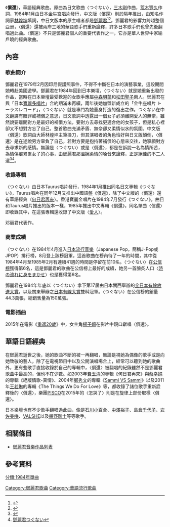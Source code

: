 {{Infobox Single 
| Name           = 償還<br />つぐない
| Artist         = [[鄧麗君|鄧麗君]]<br />[[鄧麗君|テレサ・テン]]
| from Album     = つぐない、償還
| Released       = 日：1984年1月21日<br />中：1985年
| Length         = 3:52
| Label          = 日：金牛座唱片<br />中：香港[[寶麗金唱片|寶麗金唱片]]
| Writer         = 作曲：[[三木剛|三木剛]]<br />日文歌詞：[[荒木豐久|荒木豐久]]<br />中文歌詞：[[林煌坤|林煌坤]]
}}
《'''償還'''》，華語經典歌曲。原曲為日文歌曲〈つぐない〉，[[三木剛|三木剛]]作曲，[[荒木豐久|荒木豐久]]作詞，1984年1月由日本[[金牛宫唱片|金牛宫唱片]]發行，中文版〈償還〉則於隔年推出，由知名作詞家[[林煌坤|林煌坤]]填詞，中日文版本的原主唱者都是[[鄧麗君|鄧麗君]]<ref>{{Cite web |url=http://www.teresa-teng.idv.tw/record_4.html |title=つぐない償還專輯曲目 |accessdate=2016-07-16 |archive-date=2016-03-25 |archive-url=https://web.archive.org/web/20160325011948/http://www.teresa-teng.idv.tw/record_4.html |dead-url=no }}</ref><ref>{{Cite web |url=http://happiness6802.pixnet.net/blog/post/390136436-%E9%84%A7%E9%BA%97%E5%90%9B%E5%84%9F%E9%82%84xrcd-24bit%E7%89%88 |title=鄧麗君-償還專輯 |accessdate=2016-07-16 |archive-date=2016-07-16 |archive-url=https://archive.is/20160716221107/http://happiness6802.pixnet.net/blog/post/390136436-%E9%84%A7%E9%BA%97%E5%90%9B%E5%84%9F%E9%82%84xrcd-24bit%E7%89%88 |dead-url=no }}</ref>。鄧麗君的影響力跨越整個亞洲，〈償還〉還被兩岸三地的華語歌手們重新詮釋，許多日本歌手們也曾先後翻唱過此曲。〈償還〉不只是鄧麗君個人的重要代表作之一，它亦是華人世界中家喻戶曉的經典歌曲。

==內容==
===歌曲簡介===
鄧麗君在1979年2月因印尼假護照事件，不得不中斷在日本的演藝事業，這段期間她轉赴美國遊學。鄧麗君在1984年回到日本樂壇，〈つぐない〉就是她重新出發的作品，當時在日本樂壇最受歡迎的女歌手應屬[[中森明菜|中森明菜]]和[[松田聖子|松田聖子]]兩人。鄧麗君在與「日本[[寶麗多唱片|寶麗多唱片]]」合約期滿未再續，兩年後她加盟新成立的「金牛座唱片 トーラスレコード」，〈つぐない〉就是專門為她量身打造的復出之作。つぐない在中文翻譯有贖罪或補償之意思，日文歌詞中透露出一個女子必須離開愛人的無奈，雖然說要離開對方是最好的補償方法，要對方去尋找更適合他的女孩子，但是私心裡卻又不想對方忘了自己，整首歌曲充滿矛盾、無奈卻又柔情似水的氛圍。中文版〈償還〉歌詞由大師林煌坤主筆操刀，但其演唱者的角色恰好與日文版顛倒，〈償還〉是在述說男方辜負了自己，若對方要是抱持著補償的心態來交往，她寧願對方去尋求新的感情。無論是〈つぐない〉或是〈償還〉，都是在訴說一名為情所苦，為情傷痕累累女子的心事，由鄧麗君那溫婉柔情的嗓音來詮釋，正是絕佳的不二人選<ref>{{Cite web |url=http://www.fivedream.com/page1.aspx?no=221273&step=1&newsno=38055 |title=一代歌后-鄧麗君 |accessdate=2016-07-16 |archive-date=2016-10-11 |archive-url=https://web.archive.org/web/20161011201934/http://www.fivedream.com/page1.aspx?no=221273&step=1&newsno=38055 |dead-url=no }}</ref><ref>[http://mypaper.pchome.com.tw/oldmovie/post/1322650208 鄧麗君つぐない]</ref>。

===收錄專輯===
〈つぐない〉由日本Taurus唱片發行，1984年1月推出同名日文專輯《つぐない》，Taurus唱片在同年12月又推出中國語盤《償還》，除了中文版的〈償還〉還有華語經典〈[[何日君再來|何日君再來]]〉。香港寶麗金唱片在1984年7月發行《つぐない》，曲目和Taurus唱片推出的版本一樣，1985年推出中文專輯《償還》，同名單曲〈償還〉即收錄其中，在這張專輯還收錄了中文版〈[[愛人_(鄧麗君歌曲)|愛人]]〉。

{{Listen <!-- 因文件已删，故注解: |filename=Teresa_Teng_Chan_Huan.mp3 --> |title=偿还（1985） |description=邓丽君代表作
作词：林煌坤
作曲：三木刚
编曲：川口真 }}
邓丽君代表作。

===商業成績===
〈つぐない〉在1984年4月進入[[日本流行音樂|日本流行音樂]]（Japanese Pop，簡稱J-Pop或JPOP）排行榜，8月登上該榜冠軍，這首歌曲在榜內待了一年的時間，其中從1984年4月至1985年2月有連續41週的時間是停留在前10名。〈つぐない〉在[[公信榜|公信榜]]獲得第6名，這是鄧麗君的歌曲在公信榜上最好的成績，她另一首膾炙人口〈[[任时光从身边流逝|時の流れに身をまかせ]]〉也是獲得第6名。

鄧麗君在1984年年底以〈つぐない〉拿下第17屆由日本關西舉辦的[[全日本有線放送大獎|全日本有線放送大賞]]，以及關東舉辦之[[日本有線大獎|日本有線大賞]]雙料冠軍。〈つぐない〉在公信榜的銷量44.3萬張，總銷售量為150萬張。

===電影插曲===
2015年在電影《[[重返20岁_(电影)|重返20歲]]》中，女主角[[楊子姍|楊子姍]]在影片中親口獻唱〈償還〉。

==華語日語經典==
在鄧麗君逝世之後，她的歌曲不斷的被一再翻唱，無論是視她為偶像的歌手或是向她致敬的藝人，除了在電視節目中以及公開演唱場合上，經常可以聽到她的歌曲外，更有些歌手直接收錄於自己的專輯中，〈償還〉被翻唱的紀錄雖然不是鄧麗君歌曲中最高的，但也不在少數。如2003年[[費玉清|費玉清]]的專輯《何日君再來》與[[蔡幸娟|蔡幸娟]]的專輯《絕版情歌-真情》、2004年[[鄭秀文|鄭秀文]]的專輯《[[Sammi_VS_Sammi|Sammi VS Sammi]]》以及2011年[[王若琳|王若琳]]的專輯《The Things We Do For Love》等，都收錄了諸位歌手重新詮釋後的〈償還〉，樂團[[P!SCO|P!SCO]]在2015年的〈怎哭了〉則是在旋律上部份取樣〈償還〉。

日本樂壇也有不少歌手翻唱過此曲，像是[[石川小百合|石川小百合]]、[[中澤裕子|中澤裕子]]、[[島倉千代子|島倉千代子]]、[[岩佐美咲|岩佐美咲]]、[[VALSHE|VALSHE]]以及[[鹤野刚士|鶴野剛士]]等等歌手。

==相關條目==
*[[鄧麗君音樂作品列表|鄧麗君音樂作品列表]]
{{日本有線大獎}}
{{BEST HIT歌謠祭大獎}}
==參考資料==
{{reflist|3}}
[[Category:鄧麗君歌曲|Category:鄧麗君歌曲]]
[[分類:1984年單曲|分類:1984年單曲]]
[[Category:華語流行歌曲|Category:華語流行歌曲]]